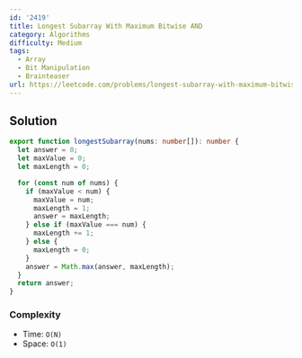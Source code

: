 ```yaml
---
id: '2419'
title: Longest Subarray With Maximum Bitwise AND
category: Algorithms
difficulty: Medium
tags:
  - Array
  - Bit Manipulation
  - Brainteaser
url: https://leetcode.com/problems/longest-subarray-with-maximum-bitwise-and
---
```


## Solution

```typescript showLineNumbers
export function longestSubarray(nums: number[]): number {
  let answer = 0;
  let maxValue = 0;
  let maxLength = 0;

  for (const num of nums) {
    if (maxValue < num) {
      maxValue = num;
      maxLength = 1;
      answer = maxLength;
    } else if (maxValue === num) {
      maxLength += 1;
    } else {
      maxLength = 0;
    }
    answer = Math.max(answer, maxLength);
  }
  return answer;
}
```

### Complexity

- Time: `O(N)`
- Space: `O(1)`
